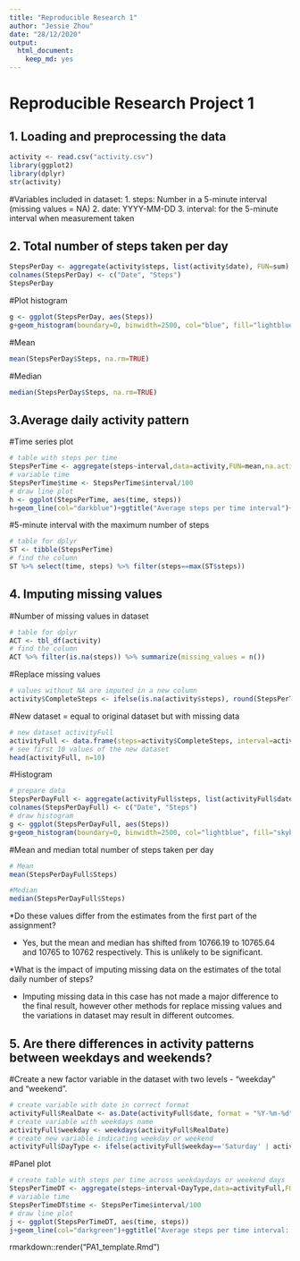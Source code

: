 ```yaml
---
title: "Reproducible Research 1"
author: "Jessie Zhou"
date: "28/12/2020"
output: 
  html_document: 
    keep_md: yes
---
```


# Reproducible Research Project 1

## 1. Loading and preprocessing the data

``` r
activity <- read.csv("activity.csv")
library(ggplot2)
library(dplyr)
str(activity)
```

#Variables included in dataset:
1. steps: Number in a 5-minute interval (missing values = NA)
2. date: YYYY-MM-DD
3. interval: for the 5-minute interval when measurement taken

## 2. Total number of steps taken per day

```r
StepsPerDay <- aggregate(activity$steps, list(activity$date), FUN=sum)
colnames(StepsPerDay) <- c("Date", "Steps")
StepsPerDay
```

#Plot histogram
``` r
g <- ggplot(StepsPerDay, aes(Steps))
g+geom_histogram(boundary=0, binwidth=2500, col="blue", fill="lightblue")+ggtitle("Histogram of steps per day")+xlab("Steps")+ylab("Frequency")+theme(plot.title = element_text(face="bold", size=12))+scale_x_continuous(breaks=seq(0,25000,2500))+scale_y_continuous(breaks=seq(0,18,2))
```

#Mean
```r
mean(StepsPerDay$Steps, na.rm=TRUE)
```

#Median
```r
median(StepsPerDay$Steps, na.rm=TRUE)
```

## 3.Average daily activity pattern

#Time series plot
```r
# table with steps per time
StepsPerTime <- aggregate(steps~interval,data=activity,FUN=mean,na.action=na.omit)
# variable time 
StepsPerTime$time <- StepsPerTime$interval/100
# draw line plot
h <- ggplot(StepsPerTime, aes(time, steps))
h+geom_line(col="darkblue")+ggtitle("Average steps per time interval")+xlab("Time")+ylab("Steps")+theme(plot.title = element_text(face="bold", size=12))
```

#5-minute interval with the maximum number of steps
```r
# table for dplyr
ST <- tibble(StepsPerTime)
# find the column
ST %>% select(time, steps) %>% filter(steps==max(ST$steps))
```

## 4. Imputing missing values

#Number of missing values in dataset
```r
# table for dplyr
ACT <- tbl_df(activity)
# find the column
ACT %>% filter(is.na(steps)) %>% summarize(missing_values = n())
```

#Replace missing values
```r
# values without NA are imputed in a new column
activity$CompleteSteps <- ifelse(is.na(activity$steps), round(StepsPerTime$steps[match(activity$interval, StepsPerTime$interval)],0), activity$steps)
```

#New dataset = equal to original dataset but with missing data
```r
# new dataset activityFull
activityFull <- data.frame(steps=activity$CompleteSteps, interval=activity$interval, date=activity$date)
# see first 10 values of the new dataset
head(activityFull, n=10)
```

#Histogram
```r
# prepare data
StepsPerDayFull <- aggregate(activityFull$steps, list(activityFull$date), FUN=sum)
colnames(StepsPerDayFull) <- c("Date", "Steps")
# draw histogram
g <- ggplot(StepsPerDayFull, aes(Steps))
g+geom_histogram(boundary=0, binwidth=2500, col="lightblue", fill="skyblue")+ggtitle("Histogram of steps per day")+xlab("Steps")+ylab("Frequency")+theme(plot.title = element_text(face="bold", size=12))+scale_x_continuous(breaks=seq(0,25000,2500))+scale_y_continuous(breaks=seq(0,26,2))
```

#Mean and median total number of steps taken per day

```r
# Mean
mean(StepsPerDayFull$Steps)
```

```r
#Median
median(StepsPerDayFull$Steps)
```

*Do these values differ from the estimates from the first part of the assignment? 

* Yes, but the mean and median has shifted from 10766.19 to 10765.64 and 10765 to 10762 respectively. This is unlikely to be significant.

*What is the impact of imputing missing data on the estimates of the total daily number of steps?

* Imputing missing data in this case has not made a major difference to the final result, however other methods for replace missing values and the variations in dataset may result in different outcomes.

## 5. Are there differences in activity patterns between weekdays and weekends?

#Create a new factor variable in the dataset with two levels - “weekday” and “weekend”.

```r
# create variable with date in correct format
activityFull$RealDate <- as.Date(activityFull$date, format = "%Y-%m-%d")
# create variable with weekdays name
activityFull$weekday <- weekdays(activityFull$RealDate)
# create new variable indicating weekday or weekend
activityFull$DayType <- ifelse(activityFull$weekday=='Saturday' | activityFull$weekday=='Sunday', 'Weekend','Weekday')
```

#Panel plot
```r
# create table with steps per time across weekdaydays or weekend days
StepsPerTimeDT <- aggregate(steps~interval+DayType,data=activityFull,FUN=mean,na.action=na.omit)
# variable time 
StepsPerTimeDT$time <- StepsPerTime$interval/100
# draw line plot
j <- ggplot(StepsPerTimeDT, aes(time, steps))
j+geom_line(col="darkgreen")+ggtitle("Average steps per time interval: Weekdays vs. Weekends")+xlab("Time")+ylab("Steps")+theme(plot.title = element_text(face="bold", size=12))+facet_grid(DayType ~ .)
```

rmarkdown::render("PA1_template.Rmd")

